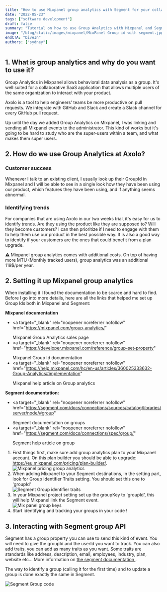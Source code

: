 ```yaml
---
title: "How to use Mixpanel group analytics with Segment for your collaborative SaaS?"
date: "2022-05-23"
tags: ["software development"]
draft: false
summary: "Tutorial on how to use Group Analytics with Mixpanel and Segment."
image: "/blog/static/images/mixpanel/MixPanel Group id with segment.jpg"
endCTA: "DiveIn"
authors: ["sydney"]
---
```


## 1. What is group analytics and why do you want to use it?

Group Analytics in Mixpanel allows behavioral data analysis as a group. It's well suited for a collaborative SaaS application that allows multiple users of the same organization to interact with your product.

Axolo is a tool to help engineers' teams be more productive on pull requests. We integrate with GitHub and Slack and create a Slack channel for every GitHub pull request.

Up until the day we added Group Analytics on Mixpanel, I was linking and sending all Mixpanel events to the administrator. This kind of works but it's going to be hard to study who are the super-users within a team, and what makes them super users.

## 2. How do we use Group Analytics at Axolo?

### Customer success

Whenever I talk to an existing client, I usually look up their GroupId in Mixpanel and I will be able to see in a single look how they have been using our product, which features they have been using, and if anything seems abnormal.

### Identifying trends

For companies that are using Axolo in our two weeks trial, it's easy for us to identify trends. Are they using the product like they are supposed to? Will they become customers? I can then prioritize if I need to engage with them to help them use our product in the best possible way.
It is also a good way to identify if your customers are the ones that could benefit from a plan upgrade.

⚠️ Mixpanel group analytics comes with additional costs. On top of having more MTU (Monthly tracked users), group analytics was an additional 119$/per year.

## 2. Setting it up Mixpanel group analytics

When installing it I found the documentation to be scarce and hard to find. Before I go into more details, here are all the links that helped me set up Group Ids both in Mixpanel and Segment:

**Mixpanel documentation**

- <a
    target="_blank"
    rel="noopener noreferrer nofollow"
    href="https://mixpanel.com/group-analytics/"
  >
    Mixpanel Group Analytics sales page
  </a>
- <a
    target="_blank"
    rel="noopener noreferrer nofollow"
    href="https://developer.mixpanel.com/reference/group-set-property"
  >
    Mixpanel Group Id documentation
  </a>
- <a
    target="_blank"
    rel="noopener noreferrer nofollow"
    href="https://help.mixpanel.com/hc/en-us/articles/360025333632-Group-Analytics#implementation"
  >
    Mixpanel help article on Group analytics
  </a>

**Segment documentation:**

- <a
    target="_blank"
    rel="noopener noreferrer nofollow"
    href="https://segment.com/docs/connections/sources/catalog/libraries/server/node/#group"
  >
    Segment documentation on groups
  </a>
- <a
    target="_blank"
    rel="noopener noreferrer nofollow"
    href="https://segment.com/docs/connections/spec/group/"
  >
    Segment help article on group
  </a>

1. First things first, make sure add group analytics plan to your Mixpanel account. On this plan builder you should be able to upgrade: https://eu.mixpanel.com/pricing/plan-builder/.
   <div
     style={{
       display: "flex",
       justifyContent: "center",
       alignItems: "center",
       flexDirection: "column",
     }}
   >
     <Image
       width={1520 * 0.8}
       height={1100 * 0.8}
       src="/blog/static/images/mixpanel/pricing.jpg"
       alt="Mixpanel pricing group analytics"
     />
   </div>
2. When adding Mixpanel to your Segment destinations, in the setting part, look for Group Identifier Traits setting. You should set this one to 'groupId'
   <div
     style={{
       display: "flex",
       justifyContent: "center",
       alignItems: "center",
       flexDirection: "column",
     }}
   >
     <Image
       width={1766 / 2}
       height={1228 / 2}
       src="/blog/static/images/mixpanel/segment group identifier traits.jpg"
       alt="Segment Group identifier traits"
     />
   </div>
3. In your Mixpanel project setting set up the groupKey to 'groupId', this will help Mixpanel link the Segment event.
   <div
     style={{
       display: "flex",
       justifyContent: "center",
       alignItems: "center",
       flexDirection: "column",
     }}
   >
     <Image
       width={3012 / 3}
       height={1028 / 3}
       src="/blog/static/images/mixpanel/Mix panel group keys.jpg"
       alt="Mix panel group keys"
     />
   </div>
4. Start identifying and tracking your groups in your code !

## 3. Interacting with Segment group API

Segment has a group property you can use to send this kind of event. You will need to give the groupId and the userId you want to track. You can also add traits, you can add as many traits as you want. Some traits are standards like address, description, email, employees, industry, plan, website etc... More information on <a target="_blank" rel="noopener noreferrer nofollow" href="https://segment.com/docs/connections/spec/group/#traits">the segment documentation </a>.

The way to identify a group (calling it for the first time) and to update a group is done exactly the same in Segment.

<div
  style={{
    display: "flex",
    justifyContent: "center",
    alignItems: "center",
    flexDirection: "column",
  }}
>
  <Image
    width={832}
    height={563}
    src="/blog/static/images/mixpanel/Segment Group code.png"
    alt="Segment Group code"
  />
</div>

<br />
<br />
<br />
